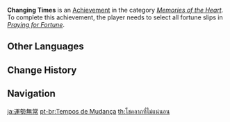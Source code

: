 {{Achievement Infobox
|title        = 
|id           = 84126
|order id     = 6810
|category     = Memories of the Heart
|description  = Draw all fortune slips at the [[Grand Narukami Shrine]].
|requirements = Select all fortune slips in ''[[What Shall We Do?#Praying for Fortune|Praying for Fortune]]''.
|primogems    = 5
|tracking     = 
|hidden       = 1
|quest        = The Canine General's Special Operations
|topic        = 
}}
'''Changing Times''' is an [[Achievement]] in the category ''[[Memories of the Heart]]''. To complete this achievement, the player needs to select all fortune slips in ''[[What Shall We Do?#Praying for Fortune|Praying for Fortune]]''.
<!--
==Trivia==

==Video Guides==
{{EVT
|video1   = 
|caption1 = 
}}
-->
==Other Languages==
{{Other Languages
|en      = Changing Times
|zhs     = 运势无常
|zhs_rm  = Yùnshì Wúcháng
|zht     = 運勢無常
|zht_rm  = Yùnshì Wúcháng
|zh_tl   = 
|ja      = 運勢無常
|ja_rm   = Unsei Mujou
|ja_tl   = 
|ko      = 변화무쌍한 운세
|ko_rm   = Byeonhwamussanghan Unse
|ko_tl   = Changeable Fortune
|es      = Alea jacta est
|es_tl   = The Die is Cast
|es_note = Translation is in Latin
|fr      = Les temps changent...
|fr_tl   = The Times Change...
|ru      = Изменчивые времена
|ru_tl   = Fickle Times
|th      = โชคลาภที่ไม่แน่นอน
|th_rm   = 
|th_tl   = 
|vi      = Thế Sự Vô Thường
|vi_tl   = 
|de      = Das Schicksal ist launisch
|de_tl   = The Fortune Is Fickle
|id      = Tiada yang Abadi
|id_tl   = Nothing is Eternal
|pt      = Tempos de Mudança
|pt_tl   = 
|tr      = Talih Yüzüne Gülsün
|tr_tl   = 
|it      = Tempi che cambiano
|it_tl   = 
}}

==Change History==
{{Change History|2.3}}
<!--
==References==
{{Reflist}}
-->
==Navigation==
{{Achievement Navbox|Memories of the Heart}}

[[ja:運勢無常]]
[[pt-br:Tempos de Mudança]]
[[th:โชคลาภที่ไม่แน่นอน]]